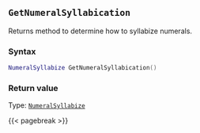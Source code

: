 ## `GetNumeralSyllabication`

Returns method to determine how to syllabize numerals.

### Syntax {-}

``` .lua
NumeralSyllabize GetNumeralSyllabication()
```


### Return value {-}

Type: [`NumeralSyllabize`](#numeralsyllabize)


{{< pagebreak >}}